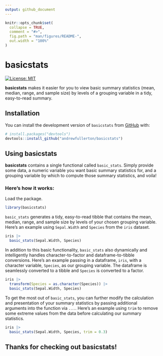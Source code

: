 ```yaml
---
output: github_document
---
```


<!-- README.md is generated from README.Rmd. Please edit that file -->

```r
knitr::opts_chunk$set(
  collapse = TRUE,
  comment = "#>",
  fig.path = "man/figures/README-",
  out.width = "100%"
)
```

# basicstats

<!-- badges: start -->
[![License: MIT](https://img.shields.io/badge/License-MIT-yellow.svg)](https://opensource.org/licenses/MIT)
<!-- badges: end -->

**basicstats** makes it easier for you to view basic summary statistics (mean, median, range, and sample size) by levels of a grouping variable in a tidy, easy-to-read summary.

## Installation

You can install the development version of `basicstats` from [GitHub](https://github.com/andrewfullerton/basicstats) with:

``` r
# install.packages("devtools")
devtools::install_github("andrewfullerton/basicstats")
```

## Using basicstats

**basicstats** contains a single functional called `basic_stats`. Simply provide some data, a numeric variable you want basic summary statistics for, and a grouping variable by which to compute those summary statistics, and voila!

### Here's how it works:

Load the package.

```r
library(basicstats)
```

`basic_stats` generates a tidy, easy-to-read tibble that contains the mean, median, range, and sample size by levels of your chosen grouping variable. Here's an example using `Sepal.Width` and `Species` from the `iris` dataset.

```r
iris |> 
  basic_stats(Sepal.Width, Species)
```

In addition to this basic functionality, `basic_stats` also dynamically and intelligently handles character-to-factor and dataframe-to-tibble conversions. Here's an example passing in a dataframe, `iris`, with a character variable, `Species`, as our grouping variable. The dataframe is seamlessly converted to a tibble and `Species` is converted to a factor.

```r
iris |>
  transform(Species = as.character(Species)) |>
  basic_stats(Sepal.Width, Species)
```

To get the most out of `basic_stats`, you can further modify the calculation and presentation of your summary statistics by passing additional arguments into the function via `...`. Here's an example using `trim` to remove some extreme values from the data before calculating our summary statistics.

```r
iris |>
  basic_stats(Sepal.Width, Species, trim = 0.3)
```

## Thanks for checking out basicstats!
